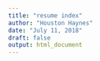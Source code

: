 ```yaml
---
title: "resume index"
author: "Houston Haynes"
date: "July 11, 2018"
draft: false
output: html_document
---
```

<span id="siteseal"><script async type="text/javascript" src="https://seal.godaddy.com/getSeal?sealID=3t7z5NdHKlEOH8ner4ix07knGVQGAa32tnve357ql7EdquZguhPQKCxMOOtN"></script></span>